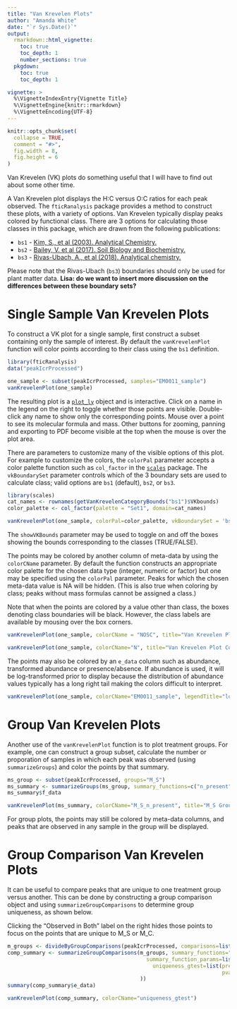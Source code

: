 ```yaml
---
title: "Van Krevelen Plots"
author: "Amanda White"
date: "`r Sys.Date()`"
output: 
  rmarkdown::html_vignette:
    toc: true
    toc_depth: 1
    number_sections: true
  pkgdown:
    toc: true
    toc_depth: 1

vignette: >
  %\VignetteIndexEntry{Vignette Title}
  %\VignetteEngine{knitr::rmarkdown}
  %\VignetteEncoding{UTF-8}
---
```


```r
knitr::opts_chunk$set(
  collapse = TRUE,
  comment = "#>",
  fig.width = 8, 
  fig.height = 6
)
```

Van Krevelen (VK) plots do something useful that I will have to find out about some other time. 

A Van Krevelen plot displays the H:C versus O:C ratios for each peak observed. The `fticRanalysis` package 
provides a method to construct these plots, with a variety of options. Van Krevelen typically display peaks 
colored by functional class. There are 3 options for calculating those classes in this package, which are drawn
from the following publications:

* `bs1` - [Kim, S., et al (2003). Analytical Chemistry.](https://dx.doi.org/10.1021/ac034415p){target="_blank"}
* `bs2` - [Bailey, V. et al (2017). Soil Biology and Biochemistry.](https://dx.doi.org/10.1016/j.soilbio.2016.11.025){target="_blank"}
* `bs3` - [Rivas-Ubach, A., et al (2018). Analytical chemistry.](https://dx.doi.org/10.1021/acs.analchem.8b00529){target="_blank"}

Please note that the Rivas-Ubach (`bs3`) boundaries should only be used for plant matter data. __Lisa: do we want to insert more 
discussion on the differences between these boundary sets?__

# Single Sample Van Krevelen Plots

To construct a VK plot for a single sample, first construct a subset containing only the sample of interest. By default the `vanKrevelenPlot` function will color points according to their class using the `bs1` definition.

```r
library(fticRanalysis)
data("peakIcrProcessed")

one_sample <- subset(peakIcrProcessed, samples="EM0011_sample")
vanKrevelenPlot(one_sample)
```

The resulting plot is a [`plot_ly`](https://cran.r-project.org/package=plotly) object and is interactive. Click on a name in the legend on the right to toggle whether those points are visible. Double-click any name to show only the corresponding points. Mouse over a point to see its molecular formula and mass. Other buttons for zooming, panning and exporting to PDF become visible at the top when the mouse is over the plot area.

There are parameters to customize many of the visible options of this plot. For example to customize the colors, the `colorPal` parameter accepts a color palette function such as `col_factor` in the [`scales`](https://cran.r-project.org/package=scales) package. The `vkBoundarySet` parameter controls which of the 3 boundary sets are used to calculate class; valid options are `bs1` (default), `bs2`, or `bs3`.

```r
library(scales)
cat_names <- rownames(getVanKrevelenCategoryBounds("bs1")$VKbounds)
color_palette <- col_factor(palette = "Set1", domain=cat_names)

vanKrevelenPlot(one_sample, colorPal=color_palette, vkBoundarySet = 'bs2')
```

The `showVKBounds` parameter may be used to toggle on and off the boxes showing the bounds corresponding to the classes (TRUE/FALSE).

The points may be colored by another column of meta-data by using the `colorCName` parameter. By default the function constructs an appropriate color palette for the chosen data type (integer, numeric or factor) but one may be specified using the `colorPal` parameter. Peaks for which the chosen meta-data value is NA will be hidden. (This is also true when coloring by class; peaks without mass formulas cannot be assigned a class.)

Note that when the points are colored by a value other than class, the boxes denoting class boundaries will be black. However, the class labels are available by mousing over the box corners.

```r
vanKrevelenPlot(one_sample, colorCName = "NOSC", title="Van Krevelen Plot Colored by NOSC Value")
```

```r
vanKrevelenPlot(one_sample, colorCName="N", title="Van Krevelen Plot Colored by Number of N")
```

The points may also be colored by an `e_data` column such as abundance, transformed abundance or presence/absence. If abundance is used, it will be log-transformed prior to display because the distribution of abundance values typically has a long right tail making the colors difficult to interpret. 

```r
vanKrevelenPlot(one_sample, colorCName="EM0011_sample", legendTitle="log(Abundance)")
```


# Group Van Krevelen Plots

Another use of the `vanKrevelenPlot` function is to plot treatment groups. For example, one can construct a group subset, calculate the number or proporation of samples in which each peak was observed (using `summarizeGroups`) and color the points by that summary.

```r
ms_group <- subset(peakIcrProcessed, groups="M_S")
ms_summary <- summarizeGroups(ms_group, summary_functions=c("n_present", "prop_present"))
ms_summary$f_data
```

```r
vanKrevelenPlot(ms_summary, colorCName="M_S_n_present", title="M_S Group Colored by Number of Times Observed")
```

For group plots, the points may still be colored by meta-data columns, and peaks that are observed in any sample in the group will be displayed.

# Group Comparison Van Krevelen Plots

It can be useful to compare peaks that are unique to one treatment group versus another. This can be done by constructing a group comparison object and using `summarizeGroupComparisons` to determine group uniqueness, as shown below.

Clicking the "Observed in Both" label on the right hides those points to focus on the points that are unique to M_S or M_C.

```r
m_groups <- divideByGroupComparisons(peakIcrProcessed, comparisons=list(c("M_S", "M_C")))[[1]]$value
comp_summary <- summarizeGroupComparisons(m_groups, summary_functions="uniqueness_gtest", 
                                            summary_function_params=list(
                                              uniqueness_gtest=list(pres_fn="nsamps", pres_thresh=2,
                                                                    pvalue_thresh=0.05)
                                          ))
summary(comp_summary$e_data)

vanKrevelenPlot(comp_summary, colorCName="uniqueness_gtest") 
```

